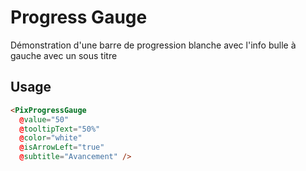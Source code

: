 
<Meta
  title='Others/Progress Gauge/White'
  component='PixProgressGauge'
  decorators={[centered]}
  argTypes={stories.argTypes}
/>

# Progress Gauge
Démonstration d'une barre de progression blanche avec l'info bulle à gauche avec un sous titre

<Canvas>
  <Story name='White' story={stories.whiteProgressGauge} height="100px" />
</Canvas>

## Usage

```html
<PixProgressGauge
  @value="50"
  @tooltipText="50%"
  @color="white"
  @isArrowLeft="true" 
  @subtitle="Avancement" />
```
